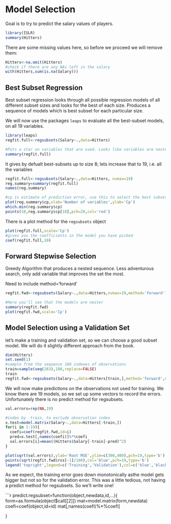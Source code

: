 Model Selection
===============

Goal is to try to predict the salary values of players.

```{r}
library(ISLR)
summary(Hitters)
```

There are some missing values here, so before we proceed we will remove them:

```{r}
Hitters<-na.omit(Hitters)
#check if there are any NAs left in the salary
with(Hitters,sum(is.na(Salary)))
```




Best Subset Regression
-------------------------
Best subset regression looks through all possible regression models of all different subset sizes and looks for the best of each size. Produces a sequence of models which is best subset for each particular size.  
  
  We will now use the packages `leaps` to evaluate all the best-subset models, on all 19 variables. 
  
```{r}
library(leaps)
regfit.full<-regsubsets(Salary~.,data=Hitters)

#Puts a star on variables that are used. Looks like variables are nested but in reality they are not.
summary(regfit.full)
```

It gives by defualt best-subsets up to size 8; lets increase that to 19, i.e. all the variables
```{r}
regfit.full<-regsubsets(Salary~.,data=Hitters, nvmax=19)
reg.summary=summary(regfit.full)
names(reg.summary)

#cp is estimate of prediction error, use this to select the best subset
plot(reg.summary$cp,xlab='Number of variables',ylab='Cp')
which.min(reg.summary$cp)
points(10,reg.summary$cp[10],pch=20,col='red')
```

There is a plot method for the `regsubsets` object
```{r}
plot(regfit.full,scale='Cp')
#gives you the coefficients in the model you have picked
coef(regfit.full,10)
```

Forward Stepwise Selection
--------------------------
Greedy Algorithm that produces a nested sequence. Less adventurous search, only add variable that improves the set the most.  

Need to include method='forward'
```{r}
regfit.fwd<-regsubsets(Salary~.,data=Hitters,nvmax=19,method='forward')

#Here you'll see that the models are nester
summary(regfit.fwd)
plot(regfit.fwd,scale='Cp')
```

Model Selection using a Validation Set
--------------------------------------
let's make a training and validation set, so we can choose a good subset model. We will do it slightly different approach from the book.
```{r}
dim(Hitters)
set.seed(1)
#sample from the sequence 180 indexes of observations
train=sample(seq(263),180,replace=FALSE)
train
regfit.fwd<-regsubsets(Salary~.,data=Hitters[train,],method='forward',nvmax=19)
```

We will now make predictions on the observations not used for training. We know there are 19 models, so we set up some vectors to record the errors. Unfortunately there is no predict method for regsubsets.
```{r}
val.errors=rep(NA,19)

#index by -train, to exclude observation index
x.test=model.matrix(Salary~.,data=Hitters[-train,])
for(i in 1:19){
  coefi=coef(regfit.fwd,id=i)
  pred=x.test[,names(coefi)]%*%coefi
  val.errors[i]=mean((Hitters$Salary[-train]-pred)^2)
}

plot(sqrt(val.errors),ylab='Root MSE',ylim=c(300,400),pch=19,type='b')
points(sqrt(regfit.fwd$rss[-1]/180),col='blue',pch=19,type='b')
legend('topright',legend=c('Training','Validation'),col=c('blue','black'),pch=19)
```
As we expect, the training error goes down monotonically asthe model gets bigger but not so for the validation error. This was a little tedious, not having a predict method for regsubsets. So we'll write one!

```{r}
predict.regsubset=function(object,newdata,id,...){
  form=as.formula(object$call[[2]])
  mat=model.matrix(form,newdata)
  coefi=coef(object,id=id)
  mat[,names(coefi)%*%coefi]
  
}